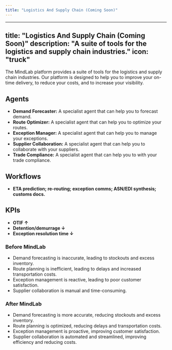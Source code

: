 ```yaml
---
title: "Logistics And Supply Chain (Coming Soon)"
---
```

---
title: "Logistics And Supply Chain (Coming Soon)"
description: "A suite of tools for the logistics and supply chain industries."
icon: "truck"
---

The MindLab platform provides a suite of tools for the logistics and supply chain industries. Our platform is designed to help you to improve your on-time delivery, to reduce your costs, and to increase your visibility.

## Agents

-   **Demand Forecaster:** A specialist agent that can help you to forecast demand.
-   **Route Optimizer:** A specialist agent that can help you to optimize your routes.
-   **Exception Manager:** A specialist agent that can help you to manage your exceptions.
-   **Supplier Collaboration:** A specialist agent that can help you to collaborate with your suppliers.
-   **Trade Compliance:** A specialist agent that can help you to with your trade compliance.

## Workflows

-   **ETA prediction; re-routing; exception comms; ASN/EDI synthesis; customs docs.**

## KPIs

-   **OTIF ↑**
-   **Detention/demurrage ↓**
-   **Exception resolution time ↓**
### Before MindLab

-   Demand forecasting is inaccurate, leading to stockouts and excess inventory.
-   Route planning is inefficient, leading to delays and increased transportation costs.
-   Exception management is reactive, leading to poor customer satisfaction.
-   Supplier collaboration is manual and time-consuming.

### After MindLab

-   Demand forecasting is more accurate, reducing stockouts and excess inventory.
-   Route planning is optimized, reducing delays and transportation costs.
-   Exception management is proactive, improving customer satisfaction.
-   Supplier collaboration is automated and streamlined, improving efficiency and reducing costs.